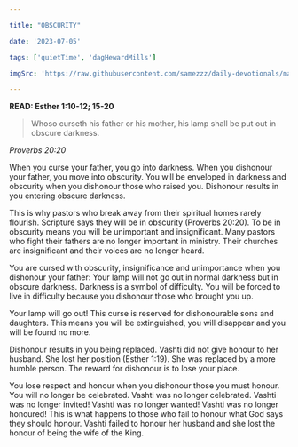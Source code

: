 ```yaml
---

title: "OBSCURITY"

date: '2023-07-05'

tags: ['quietTime', 'dagHewardMills']

imgSrc: 'https://raw.githubusercontent.com/samezzz/daily-devotionals/main/images/evangelist-dag.jpg'

---
```


**READ: Esther 1:10-12; 15-20**

>Whoso curseth his father or his mother, his lamp shall be put out in obscure darkness. 

*Proverbs 20:20*

When you curse your father, you go into darkness. When you dishonour your father, you move into obscurity. You will be enveloped in darkness and obscurity when you dishonour those who raised you. Dishonour results in you entering obscure darkness. 

This is why pastors who break away from their spiritual homes rarely flourish. Scripture says they will be in obscurity (Proverbs 20:20). To be in obscurity means you will be unimportant and insignificant. Many pastors who fight their fathers are no longer important in ministry. Their churches are insignificant and their voices are no longer heard. 

You are cursed with obscurity, insignificance and unimportance when you dishonour your father: Your lamp will not go out in normal darkness but in obscure darkness. Darkness is a symbol of difficulty. You will be forced to live in difficulty because you dishonour those who brought you up. 

Your lamp will go out! This curse is reserved for dishonourable sons and daughters. This means you will be extinguished, you will disappear and you will be found no more. 

Dishonour results in you being replaced. Vashti did not give honour to her husband. She lost her position (Esther 1:19). She was replaced by a more humble person. The reward for dishonour is to lose your place. 

You lose respect and honour when you dishonour those you must honour. You will no longer be celebrated. Vashti was no longer celebrated. Vashti was no longer invited! Vashti was no longer wanted! Vashti was no longer honoured! This is what happens to those who fail to honour what God says they should honour. Vashti failed to honour her husband and she lost the honour of being the wife of the King. 
